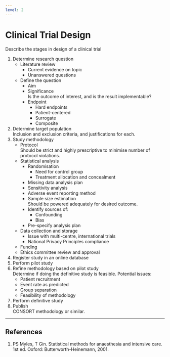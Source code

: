 ```yaml
---
level: 2
---
```


# Clinical Trial Design

::: dual
Describe the stages in design of a clinical trial
:::

1. Determine research question
	* Literature review
		* Current evidence on topic
		* Unanswered questions
	* Define the question
		* Aim
		* Significance\
		Is the outcome of interest, and is the result implementable?
		* Endpoint\
			* Hard endpoints
			* Patient-centered
			* Surrogate
			* Composite
2. Determine target population\
Inclusion and exclusion criteria, and justifications for each.
4. Study methodology
	* Protocol\
	Should be strict and highly prescriptive to minimise number of protocol violations.
	* Statistical analysis
		* Randomisation
			* Need for control group
			* Treatment allocation and concealment
		* Missing data analysis plan
		* Sensitivity analysis
		* Adverse event reporting method
		* Sample size estimation\
		Should be powered adequately for desired outcome.
		* Identify sources of:
			* Confounding
			* Bias
		* Pre-specify analysis plan
	* Data collection and storage\
		* Issue with multi-centre, international trials
		* National Privacy Principles compliance
 	* Funding
 	* Ethics committee review and approval
5. Register study in an online database
6. Perform pilot study
7. Refine methodology based on pilot study\
Determine if doing the definitive study is feasible. Potential issues:
	* Patient recruitment
	* Event rate as predicted
	* Group separation
	* Feasibility of methodology
8. Perform definitive study
9. Publish\
CONSORT methodology or similar.

---

## References

1. PS Myles, T Gin. Statistical methods for anaesthesia and intensive care. 1st ed. Oxford: Butterworth-Heinemann, 2001.
